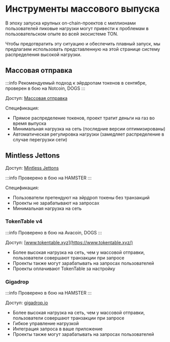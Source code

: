 # Инструменты массового выпуска

В эпоху запуска крупных on-chain-проектов с миллионами пользователей пиковые нагрузки могут привести к проблемам в пользовательском опыте во всей экосистеме TON.

Чтобы предотвратить эту ситуацию и обеспечить плавный запуск, мы предлагаем использовать представленную на этой странице систему распределения высокой нагрузки.

## Массовая отправка

:::info
Рекомендуемый подход к эйрдропам токенов в сентябре, проверен в бою на Notcoin, DOGS
:::

Доступ: [Массовая отправка](https://docs.tonconsole.com/tonconsole/jettons/mass-sending)

Спецификация:

- Прямое распределение токенов, проект тратит деньги на газ во время выпуска
- Минимальная нагрузка на сеть (последние версии оптимизированы)
- Автоматическая регулировка нагрузки (замедляет распределение в случае перегрузки сети)

## Mintless Jettons

Доступ: [Mintless Jettons](/v3/guidelines/dapps/asset-processing/mintless-jettons)

:::info
  Проверено в бою на HAMSTER
:::

Спецификация:

- Пользователи претендуют на эйрдроп токены без транзакций
- Проекты не зарабатывают на запросах
- Минимальная нагрузка на сеть

### TokenTable v4

:::info
  Проверено в бою на Avacoin, DOGS
:::

Доступ: [www.tokentable.xyz](https://www.tokentable.xyz/)

- Более высокая нагрузка на сеть, чем у массовой отправки, пользователи совершают транзакции при запросе
- Проекты также могут зарабатывать на запросах пользователей
- Проекты оплачивают TokenTable за настройку

### Gigadrop

:::info
  Проверено в бою на HAMSTER
:::

Доступ: [gigadrop.io](https://gigadrop.io/)

- Более высокая нагрузка на сеть, чем у массовой отправки, пользователи совершают транзакции при запросе
- Гибкое управление нагрузкой
- Интеграция запроса в ваше приложение
- Проекты также могут зарабатывать на запросах пользователей
